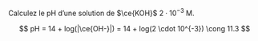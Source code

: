 ::: {.Exercise data-latex=""}

Calculez le pH d'une solution de $\ce{KOH}$ $2 \cdot 10^{-3}$ M.
\vspace{\stretch{1}}

:::

::: {.Answer data-latex=""}

$$
pH = 14 + log(|\ce{OH-}|) = 14 + log(2 \cdot 10^{-3}) \cong 11.3
$$

:::
